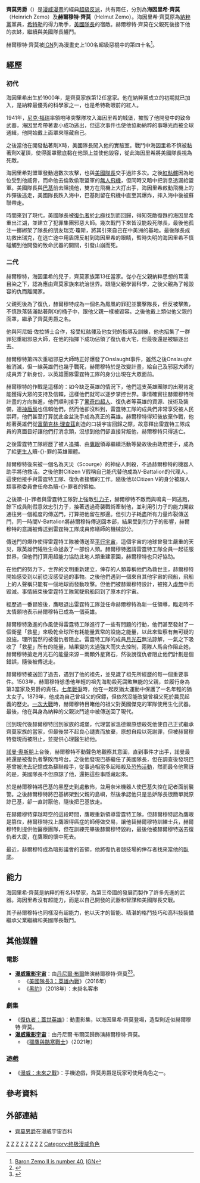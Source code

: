 {{refimprove|time=2016-05-08T09:43:49+00:00}}
{{noteTA
|G1=美国漫画
|G2=Movie
|G3=Show
}}
{{Infobox comics character <!--Wikipedia:WikiProject Comics-->
|image= [[File:Baron_Zemo.jpg|250px]]
|character_name = 齊莫男爵<br/>{{lang|en|Baron Zemo}}
|group_affiliation=邪惡大師團<br/>[[九头蛇_(漫威漫画)|九頭蛇]]<br/>[[納粹黨|納粹黨]]<br/>雷霆特工隊
|aliases= 海因里希·齊莫（Heinrich Zemo）<br/>赫爾穆特·齊莫（Helmut Zemo）
|publisher=[[漫威漫畫|漫威漫畫]]
|first_appearance= 
|creators=[[史丹·李|史丹·李]]<br/>[[傑克·科比|傑克·科比]]
|powers=神射手<br/>減緩老化<br/>軍事天才<br/>武術專家<br/>詐欺專家<br/>挑撥專家<br/>高明的戰術家和戰場司令官
}}

'''齊莫男爵'''（{{lang-en|Baron Zemo}}）是[[漫威漫畫|漫威漫畫]]的經典[[超級反派|超級反派]]，共有兩任，分別為'''海因里希·齊莫'''（Heinrich Zemo）及'''赫爾穆特·齊莫'''（Helmut Zemo）。海因里希·齊莫原為[[納粹黨|納粹黨]]黨員，[[希特勒|希特勒]]的得力助手，[[美國隊長|美國隊長]]的宿敵。赫爾穆特·齊莫在父親死後接下他的衣缽，繼續與美國隊長纏鬥。

赫爾穆特·齊莫被[[IGN|IGN]]列為漫畫史上100名超級惡棍中的第四十名<ref>[http://www.ign.com/top/comic-book-villains/40.html Baron Zemo II is number 40 ], [[IGN|IGN]]</ref>。

== 經歷 ==
=== 初代 ===
海因里希出生於1900年，是齊莫家族第12任當家。他在納粹黨成立的初期就已加入，是納粹最優秀的科學家之一，也是希特勒眼前的紅人。

1941年，[[尼克·福瑞|尼克·福瑞]]率領咆哮突擊隊攻入海因里希的城堡，摧毀了他開發中的致命武器，海因里希帶著妻小成功逃出，但這次事件也使他協助納粹的事曝光而被全球通緝，他開始戴上面罩來隱藏自己。

之後當他在開發黏著劑X時，美國隊長闖入他的實驗室。戰鬥中海因里希不慎被黏著劑X灌頂，使得面罩徹底黏在他頭上並使他毀容，從此海因里希將美國隊長視為死敵。

海因里希對盟軍發動過數次攻擊，也與[[美國隊長|美國隊長]]交手過許多次。之後[[紅骷髏|紅骷髏]]因為地位受到他威脅，而命他去倫敦偷取盟軍的[[無人飛機|無人飛機]]，但同時又暗中把消息透漏給盟軍。美國隊長與[[巴奇_(漫威漫畫)|巴基]]前去阻撓他，雙方在飛機上大打出手，海因里希啟動飛機上的炸彈後逃走，美國隊長跌入海中，巴基則留在飛機中直至其爆炸，摔入海中後被蘇聯帶走。

時間來到了現代，美國隊長被[[復仇者|復仇者]]於[[北極|北極]]找到而回歸，得知死敵復甦的海因里希重出江湖，並建立了犯罪集團邪惡大師。幾次戰鬥下來皆沒能殺死隊長，最後他孤注一擲綁架了隊長的朋友瑞克·瓊斯，將其引來自己在中美洲的基地。最後隊長成功救出瑞克，在逃亡途中用盾牌反射到海因里希的眼睛，暫時失明的海因里希不慎碰觸到他開發的致命武器的開關，引發山崩而死。

===二代===
赫爾穆特，海因里希的兒子，齊莫家族第13任當家。從小在父親納粹思想的耳濡目染之下，認為應由齊莫家族來統治世界。跟隨父親學習科學，之後父親為了報毀容的仇而離開家。

父親死後為了復仇，赫爾穆特成為一個名為鳳凰的罪犯並襲擊隊長，但反被擊敗，不慎跌落裝滿黏著劑X的桶子中，跟他父親一樣被毀容。之後他戴上類似他父親的面罩，繼承了齊莫男爵之名。

他與阿尼姆·佐拉博士合作，接受紅骷髏及他女兒的指導及訓練，他也招集了一群罪犯重組邪惡大師，在他的指揮下成功佔領了復仇者大宅，但最後還是被驅逐出去。

赫爾穆特第四次重組邪惡大師時正好爆發了Onslaught事件，雖然之後Onslaught被消滅，但一線英雄們也幾乎戰死，赫爾穆特於是改變計畫，給自己及邪惡大師的成員弄了新身份，以英雄團隊雷霆特工隊的身分出現在大眾面前。

赫爾穆特的作戰是這樣的：如今缺乏英雄的情況下，他們這支英雄團隊的出現肯定能獲得大眾的支持及信賴，這樣他們就可以逐步掌控世界。事情確實往赫爾穆特所計畫的方向推進，他們順利接手了[[驚奇四超人|驚奇四超人]]、復仇者等英雄的資源、技術及裝備，連[[神盾局|神盾局]]也信賴他們，然而他卻沒料到，雷霆特工隊的成員們非常享受被人民崇拜，他們甚至打算就此金盆洗手成為真正的英雄。赫爾穆特得知後放棄作戰，他趁著英雄們從[[富蘭克林·理查茲|富蘭克林·理查茲]]創造的口袋宇宙回歸之際，故意釋出雷霆特工隊成員的真面目好讓他們打消念頭，沒想到他們卻直接背叛他，赫爾穆特只得逃亡。

之後雷霆特工隊經歷了被人追捕、由[[鷹眼|鷹眼]]領導繼續活動等變故後由政府接手，成為了給[[更生人|更生人]]贖-{}-罪的英雄團體。

赫爾穆特後來被一個名為天災（Scourge）的神祕人刺殺，不過赫爾穆特的機器人助手將他救活。之後他對Citizen V假稱自己能代替他成為V-Battalion的代理人，這使他接手與雷霆特工隊、復仇者接觸的工作。隨後他以Citizen V的身分被超人類事務委員會任命為贖-{}-罪者的領袖。

之後贖-{}-罪者與雷霆特工隊對上強敵[[重力子_(漫畫)|引力子]]，赫爾穆特不敵而與鳴禽一同逃跑，餘下成員則假意效忠引力子，接著透過奇襲戰術牽制他，並利用引力子的能力開啟通往另一個維度的傳送門，打算把他留在那邊。但引力子耗盡所有力量炸裂傳送門，同一時間V-Battalion將赫爾穆特傳送回本部，結果受到引力子的影響，赫爾穆特的意識被傳送到雷霆特工隊成員修繕師的機械部分。

傳送門的爆炸使得雷霆特工隊被傳送至[[平行宇宙|平行宇宙]]，這個宇宙的地球曾發生嚴重的天災，眾英雄們犧牲生命拯救了一部份人類。赫爾穆特邀請雷霆特工隊全員一起征服世界，但他們打算用超能力協助此地人類重建家園，赫爾穆特也只好協助。

在他們的努力下，世界的文明重新建立，倖存的人類尊稱他們為救世主，赫爾穆特開始感受到以前從沒感受過的事物。之後他們遇到一個來自其他宇宙的飛船，飛船上的人聲稱只能有一個地球而發動攻擊。但他們被赫爾穆特設計，被拖入[[虛無|虛無]]中而毀滅。事情結束後雷霆特工隊駕駛飛船回到了原本的宇宙。

經歷過一番冒險後，鷹眼退出雷霆特工隊並任命赫爾穆特為新一任領導，臨走時不太情願地表示赫爾穆特已成為一個英雄。

赫爾穆特激進的作風使得雷霆特工隊進行了一些有問題的行動，他們甚至發射了一個衛星「救星」來吸乾全球所有耗能量異常的設施之能量，以此來監察有無可疑的設施，理所當然的被復仇者阻止。雷霆特工隊的成員[[驚奇女士|月光石]]無法諒解，一氣之下吸收了「救星」所有的能量，結果變的太過強大而失去控制，兩隊人馬合作阻止她，赫爾穆特搶走月光石的能量來源－兩顆外星寶石，然後說復仇者阻止他們計劃是個錯誤，隨後被傳送走。

赫爾穆特被送回了過去，遇到了他的祖先，並見識了祖先所經歷的每一個重要事件。1503年，赫爾穆特慫恿他年輕的祖先海勒殺死腐敗無能的父親，並履行身為第3當家及男爵的責任。[[七年戰爭|七年戰爭]]時，他在一起反猶太運動中保護了一名年輕的猶太女子。1879年，他成為自己曾祖父的保鏢，但依然沒能改變曾祖父死於農民起義的歷史。[[一次大戰|一次大戰]]時，赫爾穆特目睹他的祖父對英國傑克的軍隊使用生化武器。最後，他在與身為納粹的父親決鬥途中被傳送回了現代。

回到現代後赫爾穆特回到家族的城堡，代理當家溫德爾原想殺死他使自己正式繼承齊莫家族的當家，但最後禁不起良心譴責而放棄，原想自殺以死謝罪，但被赫爾穆特發現而被阻止，並提供心理醫生給他。

[[綠惡魔|諾曼·奧斯朋]]上台後，赫爾穆特不動聲色地觀察其意圖，直到{{le|圍城 (漫畫)|Siege (comics)|圍城}}事件才出手，諾曼最終還是被復仇者擊敗而垮台。之後他發現巴基繼任了美國隊長，但在調查後發現巴基曾被洗去記憶成為蘇聯殺手，從事過相當多起暗殺及[[恐怖活動|恐怖活動]]，然而最令他驚訝的是，美國隊長不但原諒了他，還把這些事隱藏起來。

於是赫爾穆特將巴基的黑歷史到處散佈，並用奈米機器人使巴基失控在記者面前襲警。之後赫爾穆特將巴基綁架到父親的島嶼，然後承認他只是忌妒隊長很簡單就原諒巴基，卻一直討厭他，隨後把巴基放走。

在赫爾穆特穿越時空的這段時間，鷹眼重新領導雷霆特工隊，但赫爾穆特認為鷹眼是篡位，赫爾穆特找上鷹眼得癌症的師傅做交易，讓他替赫爾穆特訓練士兵，赫爾穆特則提供他醫療團隊，但在訓練完畢後赫爾穆特毀約，最後他被赫爾穆特送去復仇者大廈，在鷹眼的懷中死去。

最近，赫爾穆特成為暗影議會的首領，他將復仇者競技場的倖存者找來當他的[[臥底|臥底]]。

== 能力 ==
海因里希·齊莫是納粹的有名科學家，為第三帝國的發展而製作了許多先進的武器。海因里希沒有超能力，而是以自己開發的武器和智謀和美國隊長交戰。

其子赫爾穆特也同樣沒有超能力，他以天才的智能、精湛的格鬥技巧和高科技裝備繼承父業繼續和美國隊長戰鬥。

== 其他媒體 ==
===電影===
*'''[[漫威電影宇宙|漫威電影宇宙]]'''：由[[丹尼爾·布爾|丹尼爾·布爾]]飾演赫爾穆特·齊莫<ref>{{cite web |url=http://variety.com/2015/film/news/captain-america-civil-war-first-to-use-new-imaxarri-2d-camera-exclusive-1201470965/ |title=‘Captain America: Civil War’ First to Use New Imax/Arri 2D Camera (EXCLUSIVE) |last=Lang |first=Brent |date=April 13, 2015 |work=[[Variety_(magazine)|Variety]] |accessdate=April 13, 2015 |archiveurl=https://www.webcitation.org/6Xlk5Q3S8?url=http://variety.com/2015/film/news/captain-america-civil-war-first-to-use-new-imaxarri-2d-camera-exclusive-1201470965/ |archivedate=2015-04-13|deadurl=no |df= }}</ref><ref>{{cite web |url=http://www.independent.co.uk/news/people/profiles/daniel-brhl-when-you-have-success-abroad-you-become-a-traitor-envy-is-very-german-10123801.html |title=Daniel Brühl: 'When you have success abroad, you become a traitor. Envy is very German' |last=Jones |first=Alice |date=April 22, 2015 |work=[[The_Independent|The Independent]] |accessdate=April 26, 2015 |archiveurl=https://www.webcitation.org/6Y5NX688E?url=http://www.independent.co.uk/news/people/profiles/daniel-brhl-when-you-have-success-abroad-you-become-a-traitor-envy-is-very-german-10123801.html |archivedate=2015-04-26|deadurl=yes |df= }}</ref>。
**《[[美國隊長3：英雄內戰|美國隊長3：英雄內戰]]》（2016年）
**《[[黑豹_(電影)|黑豹]]》（2018年）：未掛名客串

===劇集===
*《[[復仇者：蓋世英雄|復仇者：蓋世英雄]]》：動畫影集，以海因里希·齊莫登場，造型則近似赫爾穆特·齊莫。
*'''[[漫威電影宇宙|漫威電影宇宙]]'''：由丹尼爾·布爾回歸飾演赫爾穆特·齊莫。
**《[[獵鷹與酷寒戰士|獵鷹與酷寒戰士]]》（2021年）

===遊戲===
*《[[漫威：未來之戰|漫威：未來之戰]]》：手機遊戲，齊莫男爵是玩家可使用角色之一。

==參考資料==
{{reflist}}

==外部連結==
* {{en}}[http://marvel.com/universe/Baron_Zemo_(Helmut_Zemo) 齊莫男爵]在漫威宇宙百科

{{美國隊長}}
{{复仇者}}

[[Category:1964年首次亮相的漫画角色|Z]]
[[Category:漫威漫畫超級反派|Z]]
[[Category:虚构二战退役军人|Z]]
[[Category:虚构特务与间谍|Z]]
[[Category:漫威漫画武术家|Z]]
[[Category:漫威漫畫作品|Z]]
[[Category:美國隊長|Z]]
[[Category:超級英雄|Z]]
[[Category:终极漫威角色|Category:终极漫威角色]]